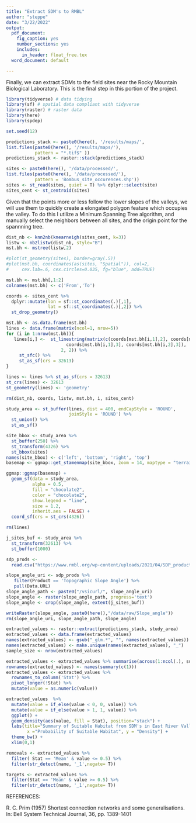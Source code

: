 ```yaml
---
title: "Extract SDM's to RMBL"
author: "steppe"
date: "3/22/2022"
output:
  pdf_document:
    fig_caption: yes
    number_sections: yes
    includes:
      in_header: float_free.tex
  word_document: default

---
```


\tableofcontents 
\listoffigures
\listoftables

Finally, we can extract SDMs to the field sites near the Rocky Mountain Biological Laboratory. This is the final step in this portion of the project.
```r
library(tidyverse) # data tidying
library(sf) # spatial data compliant with tidyverse
library(raster) # raster data
library(here)
library(spdep)

set.seed(12)
```

```r
predictions_stack <- paste0(here(), '/results/maps/',
list.files(paste0(here(), '/results/maps/'),
           pattern = "*.tif$" ))
predictions_stack <- raster::stack(predictions_stack)
```

```r
sites <- paste0(here(), '/data/processed/', 
list.files(paste0(here(), '/data/processed/'), 
           pattern = 'Bombus_site_occurences.shp'))
sites <- st_read(sites, quiet = T) %>% dplyr::select(site)
sites_cent <- st_centroid(sites)
```

Given that the points more or less follow the lower slopes of the valleys, we will use them to quickly create a elongated polygon feature which occupies the valley. To do this I utilize a Minimum Spanning Tree algorithm, and manually select the neighbors between all sites, and the origin point for the spannning tree.
```r
dist_nb <- knn2nb(knearneigh(sites_cent, k=3))
listw <- nb2listw(dist_nb, style="B")
mst.bh <- mstree(listw,2)

#plot(st_geometry(sites), border=gray(.5))
#plot(mst.bh, coordinates(as(sites, "Spatial")), col=2, 
#     cex.lab=.6, cex.circles=0.035, fg="blue", add=TRUE)

mst.bh <- mst.bh[,1:2]
colnames(mst.bh) <- c('From','To')

coords <- sites_cent %>%
  dplyr::mutate(lon = sf::st_coordinates(.)[,1],
                lat = sf::st_coordinates(.)[,2]) %>% 
  st_drop_geometry()

mst.bh <- as.data.frame(mst.bh)
lines <- data.frame(matrix(ncol=1, nrow=5))
for (i in 1:nrow(mst.bh)){
   lines[i,] <-  st_linestring(matrix(c(coords[mst.bh[i,1],2], coords[mst.bh[i,2],2], 
                       coords[mst.bh[i,1],3], coords[mst.bh[i,2],3]),
                     2, 2)) %>% 
     st_sfc() %>% 
     st_as_sf(crs = 32613)
}

lines <- lines %>% st_as_sf(crs = 32613)
st_crs(lines) <- 32613
st_geometry(lines) <- 'geometry'

rm(dist_nb, coords, listw, mst.bh, i, sites_cent)
``` 

```r
study_area <- st_buffer(lines, dist = 400, endCapStyle = 'ROUND', 
                        joinStyle = 'ROUND') %>% 
  st_union() %>% 
  st_as_sf()

site_bbox <- study_area %>% 
  st_buffer(250) %>% 
  st_transform(4326) %>% 
  st_bbox(sites)
names(site_bbox) <- c('left', 'bottom', 'right', 'top')
basemap <- ggmap::get_stamenmap(site_bbox, zoom = 14, maptype = "terrain", messaging = F)

ggmap::ggmap(basemap) +
  geom_sf(data = study_area,
          alpha = 0.5,
          fill = "chocolate2",
          color = "chocolate2",
          show.legend = "line",
          size = 1.2,
          inherit.aes = FALSE) +
  coord_sf(crs = st_crs(4326)) 

rm(lines)
```

```r

j_sites_buf <- study_area %>% 
  st_transform(32613) %>% 
  st_buffer(1000)

sdp_prods <- 
  read.csv("https://www.rmbl.org/wp-content/uploads/2021/04/SDP_product_table_4_26_2021.csv")

slope_angle_uri <- sdp_prods %>%
   filter(Product == 'Topographic Slope Angle') %>%
   pull(Data.URL)
slope_angle_path <- paste0("/vsicurl/", slope_angle_uri)
slope_angle <- raster(slope_angle_path, progress='text')
slope_angle <- crop(slope_angle, extent(j_sites_buf))

writeRaster(slope_angle, paste0(here(),"/data/raw/Slope_angle"))
rm(slope_angle_uri, slope_angle_path, slope_angle)
```




```r

extracted_values <- raster::extract(predictions_stack, study_area)
extracted_values <- data.frame(extracted_values)
names(extracted_values) <- gsub("_glm.*", "", names(extracted_values))
names(extracted_values) <- make.unique(names(extracted_values), "_")
sample_size <- nrow(extracted_values) 

extracted_values <- extracted_values %>% summarise(across(1:ncol(.), summary))
rownames(extracted_values) <- names(summary(c(1))) 
extracted_values <- extracted_values %>% 
  rownames_to_column('Stat') %>%  
  pivot_longer(!Stat) %>% 
  mutate(value = as.numeric(value))

extracted_values  %>% 
  mutate(value = if_else(value < 0, 0, value)) %>% 
  mutate(value = if_else(value > 1, 1, value)) %>% 
  ggplot() +
  geom_density(aes(value, fill = Stat), position="stack") +
  labs(title="Summary of Suitable Habitat from SDM's in East River Valley",
        x ="Probability of Suitable Habitat", y = "Density") +
  theme_bw() +
  xlim(0,1)

```


```r

removals <- extracted_values %>% 
  filter( Stat == 'Mean' & value <= 0.5) %>% 
  filter(str_detect(name, '_1',negate= T))

targets <- extracted_values %>% 
  filter(Stat == 'Mean' & value >= 0.5) %>% 
  filter(str_detect(name, '_1',negate= T))
```




REFERENCES:

R. C. Prim (1957) Shortest connection networks and some generalisations. In: Bell System Technical Journal, 36, pp. 1389-1401



